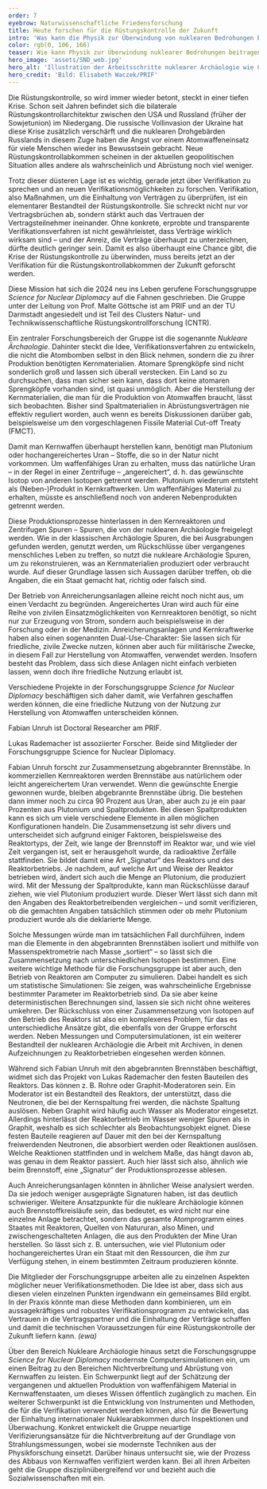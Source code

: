 ```yaml
---
order: 7
eyebrow: Naturwissenschaftliche Friedensforschung
title: Heute forschen für die Rüstungskontrolle der Zukunft
intro: 'Was kann die Physik zur Überwindung von nuklearen Bedrohungen beitragen? Die 2024 neu ins Leben gerufene Forschungsgruppe Science for Nuclear Diplomacy forscht zu den technischen Grundlagen für eine nukleare Rüstungskontrolle der Zukunft. Denn damit irgendwann neue Rüstungskontrollabkommen geschlossen werden können, braucht es nicht nur den politischen Willen, sondern auch überzeugende Konzepte zur Verifikation. Die Gruppe wird geleitet von Malte Göttsche, Professor für naturwissenschaftliche Friedensforschung an der TU Darmstadt, und ist am PRIF sowie in Darmstadt angesiedelt.'
color: rgb(0, 106, 166)
teaser: Wie kann Physik zur Überwindung nuklearer Bedrohungen beitragen? Die neue Forschungsgruppe Science for Nuclear Diplomacy erforscht technische Grundlagen nuklearer Rüstungskontrolle.
hero_image: 'assets/SND_web.jpg'
hero_alt: 'Illustration der Arbeitsschritte nuklearer Archäologie wie Computersimulation oder Recherche'
hero_credit: 'Bild: Elisabeth Waczek/PRIF'
---
```


<Leadin>Die Rüstungskontrolle, so wird</Leadin> immer wieder betont, steckt in einer tiefen Krise. Schon seit Jahren befindet sich die bilaterale Rüstungskontrollarchitektur zwischen den USA und Russland (früher der Sowjetunion) im Niedergang. Die russische Vollinvasion der Ukraine hat diese Krise zusätzlich verschärft und die nuklearen Drohgebärden Russlands in diesem Zuge haben die Angst vor einem Atomwaffeneinsatz für viele Menschen wieder ins Bewusstsein gebracht. Neue Rüstungskontrollabkommen scheinen in der aktuellen geopolitischen Situation alles andere als wahrscheinlich und Abrüstung noch viel weniger.

Trotz dieser düsteren Lage ist es wichtig, gerade jetzt über Verifikation zu sprechen und an neuen Verifikationsmöglichkeiten zu forschen. Verifikation, also Maßnahmen, um die Einhaltung von Verträgen zu überprüfen, ist ein elementarer Bestandteil der Rüstungskontrolle. Sie schreckt nicht nur vor Vertragsbrüchen ab, sondern stärkt auch das Vertrauen der Vertragsteilnehmer ineinander. Ohne konkrete, erprobte und transparente Verifikationsverfahren ist nicht gewährleistet, dass Verträge wirklich wirksam sind – und der Anreiz, die Verträge überhaupt zu unterzeichnen, dürfte deutlich geringer sein. Damit es also überhaupt eine Chance gibt, die Krise der Rüstungskontrolle zu überwinden, muss bereits jetzt an der Verifikation für die Rüstungskontrollabkommen der Zukunft geforscht werden.

Diese Mission hat sich die 2024 neu ins Leben gerufene Forschungsgruppe *Science for Nuclear Diplomacy* auf die Fahnen geschrieben. Die Gruppe unter der Leitung von Prof. Malte Göttsche ist am PRIF und an der TU Darmstadt angesiedelt und ist Teil des Clusters Natur- und Technikwissenschaftliche Rüstungskontrollforschung (CNTR).

Ein zentraler Forschungsbereich der Gruppe ist die sogenannte *Nukleare Ärchaologie*. Dahinter steckt die Idee, Verifikationsverfahren zu entwickeln, die nicht die Atombomben selbst in den Blick nehmen, sondern die zu ihrer Produktion benötigten Kernmaterialien. Atomare Sprengköpfe sind nicht sonderlich groß und lassen sich überall verstecken. Ein Land so zu durchsuchen, dass man sicher sein kann, dass dort keine atomaren Sprengköpfe vorhanden sind, ist quasi unmöglich. Aber die Herstellung der Kernmaterialien, die man für die Produktion von Atomwaffen braucht, lässt sich beobachten. Bisher sind Spaltmaterialien in Abrüstungsverträgen nie effektiv reguliert worden, auch wenn es bereits Diskussionen darüber gab, beispielsweise um den vorgeschlagenen Fissile Material Cut-off Treaty (FMCT).

Damit man Kernwaffen überhaupt herstellen kann, benötigt man Plutonium oder hochangereichertes Uran – Stoffe, die so in der Natur nicht vorkommen. Um waffenfähiges Uran zu erhalten, muss das natürliche Uran – in der Regel in einer Zentrifuge – „angereichert“, d. h. das gewünschte Isotop von anderen Isotopen getrennt werden. Plutonium wiederum entsteht als (Neben-)Produkt in Kernkraftwerken. Um waffenfähiges Material zu erhalten, müsste es anschließend noch von anderen Nebenprodukten getrennt werden.

Diese Produktionsprozesse hinterlassen in den Kernreaktoren und Zentrifugen Spuren – Spuren, die von der nuklearen Archäologie freigelegt werden. Wie in der klassischen Archäologie Spuren, die bei Ausgrabungen gefunden werden, genutzt werden, um Rückschlüsse über vergangenes menschliches Leben zu treffen, so nutzt die nukleare Archäologie Spuren, um zu rekonstruieren, was an Kernmaterialien produziert oder verbraucht wurde. Auf dieser Grundlage lassen sich Aussagen darüber treffen, ob die Angaben, die ein Staat gemacht hat, richtig oder falsch sind.

Der Betrieb von Anreicherungsanlagen alleine reicht noch nicht aus, um einen Verdacht zu begründen. Angereichertes Uran wird auch für eine Reihe von zivilen Einsatzmöglichkeiten von Kernreaktoren benötigt, so nicht nur zur Erzeugung von Strom, sondern auch beispielsweise in der Forschung oder in der Medizin. Anreicherungsanlagen und Kernkraftwerke haben also einen sogenannten Dual-Use-Charakter: Sie lassen sich für friedliche, zivile Zwecke nutzen, können aber auch für militärische Zwecke, in diesem Fall zur Herstellung von Atomwaffen, verwendet werden. Insofern besteht das Problem, dass sich diese Anlagen nicht einfach verbieten lassen, wenn doch ihre friedliche Nutzung erlaubt ist.

Verschiedene Projekte in der Forschungsgruppe *Science for Nuclear Diplomacy* beschäftigen sich daher damit, wie Verfahren geschaffen werden können, die eine friedliche Nutzung von der Nutzung zur Herstellung von Atomwaffen unterscheiden können.

<PersonList>
  <Person name="Fabian Unruh" image="assets/Unruh_Portrait_web.jpg" >

Fabian Unruh ist Doctoral Researcher am PRIF.

</Person>

  <Person name="Lukas Rademacher" image="assets/Rademacher_Portrait_web.jpg">

Lukas Rademacher ist assoziierter Forscher. Beide sind Mitglieder der Forschungsgruppe Science for Nuclear Diplomacy.

</Person>
</PersonList>

Fabian Unruh forscht zur Zusammensetzung abgebrannter Brennstäbe. In kommerziellen Kernreaktoren werden Brennstäbe aus natürlichem oder leicht angereichertem Uran verwendet. Wenn die gewünschte Energie gewonnen wurde, bleiben abgebrannte Brennstäbe übrig. Die bestehen dann immer noch zu circa 90 Prozent aus Uran, aber auch zu je ein paar Prozenten aus Plutonium und Spaltprodukten. Bei diesen Spaltprodukten kann es sich um viele verschiedene Elemente in allen möglichen Konfigurationen handeln. Die Zusammensetzung ist sehr divers und unterscheidet sich aufgrund einiger Faktoren, beispielsweise des Reaktortyps, der Zeit, wie lange der Brennstoff im Reaktor war, und wie viel Zeit vergangen ist, seit er herausgeholt wurde, da radioaktive Zerfälle stattfinden. Sie bildet damit eine Art „Signatur“ des Reaktors und des Reaktorbetriebs. Je nachdem, auf welche Art und Weise der Reaktor betrieben wird, ändert sich auch die Menge an Plutonium, die produziert wird. Mit der Messung der Spaltprodukte, kann man Rückschlüsse darauf ziehen, wie viel Plutonium produziert wurde. Dieser Wert lässt sich dann mit den Angaben des Reaktorbetreibenden vergleichen – und somit verifizieren, ob die gemachten Angaben tatsächlich stimmen oder ob mehr Plutonium produziert wurde als die deklarierte Menge.

Solche Messungen würde man im tatsächlichen Fall durchführen, indem man die Elemente in den abgebrannten Brennstäben isoliert und mithilfe von Massenspektrometrie nach Masse „sortiert“ – so lässt sich die Zusammensetzung nach unterschiedlichen Isotopen bestimmen. Eine weitere wichtige Methode für die Forschungsgruppe ist aber auch, den Betrieb von Reaktoren am Computer zu simulieren. Dabei handelt es sich um statistische Simulationen: Sie zeigen, was wahrscheinliche Ergebnisse bestimmter Parameter im Reaktorbetrieb sind. Da sie aber keine deterministischen Berechnungen sind, lassen sie sich nicht ohne weiteres umkehren. Der Rückschluss von einer Zusammensetzung von Isotopen auf den Betrieb des Reaktors ist also ein komplexeres Problem, für das es unterschiedliche Ansätze gibt, die ebenfalls von der Gruppe erforscht werden. Neben Messungen und Computersimulationen, ist ein weiterer Bestandteil der nuklearen Archäologie die Arbeit mit Archiven, in denen Aufzeichnungen zu Reaktorbetrieben eingesehen werden können.

Während sich Fabian Unruh mit den abgebrannten Brennstäben beschäftigt, widmet sich das Projekt von Lukas Rademacher den festen Bauteilen des Reaktors. Das können z. B. Rohre oder Graphit-Moderatoren sein. Ein Moderator ist ein Bestandteil des Reaktors, der unterstützt, dass die Neutronen, die bei der Kernspaltung frei werden, die nächste Spaltung auslösen. Neben Graphit wird häufig auch Wasser als Moderator eingesetzt. Allerdings hinterlässt der Reaktorbetrieb im Wasser weniger Spuren als in Graphit, weshalb es sich schlechter als Beobachtungsobjekt eignet. Diese festen Bauteile reagieren auf Dauer mit den bei der Kernspaltung freiwerdenden Neutronen, die absorbiert werden oder Reaktionen auslösen. Welche Reaktionen stattfinden und in welchem Maße, das hängt davon ab, was genau in dem Reaktor passiert. Auch hier lässt sich also, ähnlich wie beim Brennstoff, eine „Signatur“ der Produktionsprozesse ablesen.

Auch Anreicherungsanlagen könnten in ähnlicher Weise analysiert werden. Da sie jedoch weniger ausgeprägte Signaturen haben, ist das deutlich schwieriger. Weitere Ansatzpunkte für die nukleare Archäologie können auch Brennstoffkreisläufe sein, das bedeutet, es wird nicht nur eine einzelne Anlage betrachtet, sondern das gesamte Atomprogramm eines Staates mit Reaktoren, Quellen von Natururan, also Minen, und zwischengeschalteten Anlagen, die aus den Produkten der Mine Uran herstellen. So lässt sich z. B. untersuchen, wie viel Plutonium oder hochangereichertes Uran ein Staat mit den Ressourcen, die ihm zur Verfügung stehen, in einem bestimmten Zeitraum produzieren könnte.

Die Mitglieder der Forschungsgruppe arbeiten alle zu einzelnen Aspekten möglicher neuer Verifikationsmethoden. Die Idee ist aber, dass sich aus diesen vielen einzelnen Punkten irgendwann ein gemeinsames Bild ergibt. In der Praxis könnte man diese Methoden dann kombinieren, um ein aussagekräftiges und robustes Verifikationsprogramm zu entwickeln, das Vertrauen in die Vertragspartner und die Einhaltung der Verträge schaffen und damit die technischen Voraussetzungen für eine Rüstungskontrolle der Zukunft liefern kann. *(ewa)*

<Callout eyebrow="Infobox" title="Über die Forschungsgruppe Science for Nuclear Diplomacy" expandable={false}>

Über den Bereich Nukleare Archäologie hinaus setzt die Forschungsgruppe *Science for Nuclear Diplomacy* modernste Computersimulationen ein, um einen Beitrag zu den Bereichen Nichtverbreitung und Abrüstung von Kernwaffen zu leisten. Ein Schwerpunkt liegt auf der Schätzung der vergangenen und aktuellen Produktion von waffenfähigem Material in Kernwaffenstaaten, um dieses Wissen öffentlich zugänglich zu machen. Ein weiterer Schwerpunkt ist die Entwicklung von Instrumenten und Methoden, die für die Verifikation verwendet werden können, also für die Bewertung der Einhaltung internationaler Nuklearabkommen durch Inspektionen und Überwachung. Konkret entwickelt die Gruppe neuartige Verifizierungsansätze für die Nichtverbreitung auf der Grundlage von Strahlungsmessungen, wobei sie modernste Techniken aus der Physikforschung einsetzt. Darüber hinaus untersucht sie, wie der Prozess des Abbaus von Kernwaffen verifiziert werden kann. Bei all ihren Arbeiten geht die Gruppe disziplinübergreifend vor und bezieht auch die Sozialwissenschaften mit ein.

</Callout>
